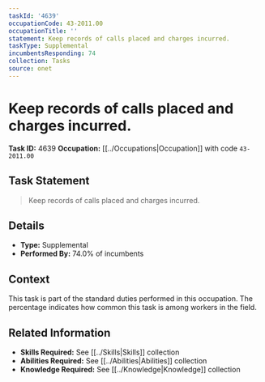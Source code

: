 ```yaml
---
taskId: '4639'
occupationCode: 43-2011.00
occupationTitle: ''
statement: Keep records of calls placed and charges incurred.
taskType: Supplemental
incumbentsResponding: 74
collection: Tasks
source: onet
---
```

# Keep records of calls placed and charges incurred.

**Task ID:** 4639
**Occupation:** [[../Occupations|Occupation]] with code `43-2011.00`

## Task Statement

> Keep records of calls placed and charges incurred.

## Details

- **Type:** Supplemental
- **Performed By:** 74.0% of incumbents

## Context

This task is part of the standard duties performed in this occupation. The percentage indicates how common this task is among workers in the field.

## Related Information

- **Skills Required:** See [[../Skills|Skills]] collection
- **Abilities Required:** See [[../Abilities|Abilities]] collection
- **Knowledge Required:** See [[../Knowledge|Knowledge]] collection
